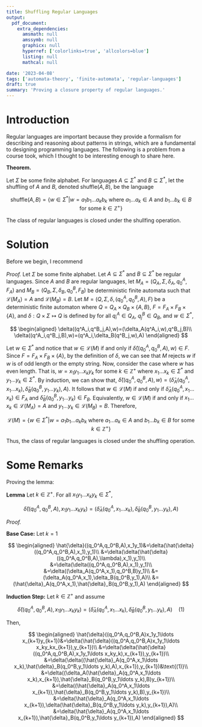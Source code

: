 ```yaml
---
title: Shuffling Regular Languages
output:
  pdf_document:
    extra_dependencies:
      amsmath: null
      amssymb: null
      graphicx: null
      hyperref: ['colorlinks=true', 'allcolors=blue']
      listing: null
      mathcal: null

date: '2023-04-08'
tags: ['automata-theory', 'finite-automata', 'regular-languages']
draft: true
summary: 'Proving a closure property of regular languages.'
---
```


# Introduction

Regular languages are important because they provide a formalism for
describing and reasoning about patterns in strings, which are a fundamental to
designing programming languages. The following is a problem from a course took,
which I thought to be interesting enough to share here.

**Theorem.**

Let $\Sigma$ be some finite alphabet. For languages $A \subseteq \Sigma^*$
and $B \subseteq \Sigma^*$, let the shuffling of $A$ and $B$, denoted
shuffle$(A,B)$, be the language

$$
\text{shuffle}(A,B)=\{w\in \Sigma^*|w=a_1b_1\ldots a_kb_k\text{ where $a_1\ldots a_k\in A$ and $b_1\ldots b_k\in B$ for some $k\in \mathbb{Z}^+$}\}
$$

The class of regular languages is closed under the shullfing operation.

# Solution

Before we begin, I recommend

_Proof._ Let $\Sigma$ be some finite alphabet. Let $A\subseteq \Sigma^*$ and $B\subseteq \Sigma^*$ be regular languages. Since $A$ and $B$ are regular languages, let $M_A=(Q_A,\Sigma,\delta_A,q^A_0,F_A)$ and $M_B=(Q_B,\Sigma,\delta_B,q^B_0,F_B)$ be deterministic finite automata such that $\mathcal{L}(M_A)=A$ and $\mathcal{L}(M_B)=B$. Let $M=(Q,\Sigma,\delta,(q^A_0,q^B_0,A),F)$ be a deterministic finite automaton where $Q=Q_A\times Q_B\times \{A,B\}$, $F=F_A\times F_B\times \{A\}$, and $\delta:Q\times\Sigma\mapsto Q$ is defined by for all $q^A_i\in Q_A$, $q^B_j\in Q_B$, and $w\in \Sigma^*$,

$$
\begin{aligned}
\delta((q^A_i,q^B_j,A),w)=(\delta_A(q^A_i,w),q^B_j,B)\\
\delta((q^A_i,q^B_j,B),w)=(q^A_i,\delta_B(q^B_j,w),A)
\end{aligned}
$$

Let $w\in \Sigma^*$ and notice that $w\in \mathcal{L}(M)$ if and only if $\hat{\delta}((q_0^A,q_0^B,A),w)\in F$. Since $F=F_A\times F_B\times \{A\}$, by the definition of $\delta$, we can see that $M$ rejects $w$ if $w$ is of odd length or the empty string. Now, consider the case where $w$ has even length. That is, $w=x_1y_1\ldots x_ky_k$ for some $k\in \mathbb{Z}^+$ where $x_1\ldots x_k\in \Sigma^*$ and $y_1\ldots y_k\in \Sigma^*$. By induction, we can show that, $\hat{\delta}((q_0^A,q_0^B,A),w)=(\hat{\delta}_A(q_0^A,x_1\ldots x_k),\hat{\delta}_B(q_0^B,y_1\ldots y_k),A)$. It follows that $w\in \mathcal{L}(M)$ if and only if $\hat{\delta}_A(q_0^A,x_1\ldots x_k)\in F_A$ and $\hat{\delta}_B(q_0^B,y_1\ldots y_k)\in F_B$. Equivalently, $w\in \mathcal{L}(M)$ if and only if $x_1\ldots x_k\in \mathcal{L}(M_A)=A$ and $y_1\ldots y_k\in \mathcal{L}(M_B)=B$. Therefore,

$$
\mathcal{L}(M)=\{w\in \Sigma^*|w=a_1b_1\ldots a_kb_k\text{ where $a_1\ldots a_k\in A$ and $b_1\ldots b_k\in B$ for some $k\in \mathbb{Z}^+$}\}
$$

Thus, the class of regular languages is closed under the shuffling operation.

# Some Remarks

Proving the lemma:

**Lemma**
Let $k\in \mathbb{Z}^+$. For all $x_1y_1\ldots x_ky_k\in \Sigma^*$,

$$
\hat{\delta}((q_0^A,q_0^B,A),x_1y_1\ldots x_ky_k)=(\hat{\delta}_A(q_0^A,x_1\ldots x_k),\hat{\delta}_B(q_0^B,y_1\ldots y_k),A)
$$

_Proof._

**Base Case:** Let $k=1$

$$
\begin{aligned}
    \hat{\delta}((q_0^A,q_0^B,A),x_1y_1)&=\delta(\hat{\delta}((q_0^A,q_0^B,A),x_1),y_1)\\
    &=\delta(\delta(\hat{\delta}((q_0^A,q_0^B,A),\lambda),x_1),y_1)\\
    &=\delta(\delta((q_0^A,q_0^B,A),x_1),y_1)\\
    &=\delta((\delta_A(q_0^A,x_1),q_0^B,B)y_1)\\
    &=(\delta_A(q_0^A,x_1),\delta_B(q_0^B,y_1),A)\\
    &=(\hat{\delta}_A(q_0^A,x_1),\hat{\delta}_B(q_0^B,y_1),A)
\end{aligned}
$$

**Induction Step:** Let $k\in \mathbb{Z}^+$ and assume

$$
\hat{\delta}((q_0^A,q_0^B,A),x_1y_1\ldots x_ky_k)=(\hat{\delta}_A(q_0^A,x_1\ldots x_k),\hat{\delta}_B(q_0^B,y_1\ldots y_k),A)\quad\text{(1)}
$$

Then,

$$
\begin{aligned}
\hat{\delta}((q_0^A,q_0^B,A)x_1y_1\ldots x_{k+1}y_{k+1})&=\delta(\hat{\delta}((q_0^A,q_0^B,A)x_1y_1\ldots x_ky_kx_{k+1}),y_{k+1})\\
    &=\delta(\delta(\hat{\delta}((q_0^A,q_0^B,A),x_1y_1\ldots x_ky_k),x_{k+1}),y_{k+1})\\
    &=\delta(\delta((\hat{\delta}_A(q_0^A,x_1\ldots x_k),\hat{\delta}_B(q_0^B,y_1\ldots y_k),A),x_{k+1}),y_{k+1})&\text{(1)}\\
    &=\delta((\delta_A(\hat{\delta}_A(q_0^A,x_1\ldots x_k),x_{k+1}),\hat{\delta}_B(q_0^B,y_1\ldots y_k),B)y_{k+1})\\
    &=\delta((\hat{\delta}_A(q_0^A,x_1\ldots x_{k+1}),\hat{\delta}_B(q_0^B,y_1\ldots y_k),B),y_{k+1})\\
    &=\delta(\hat{\delta}_A(q_0^A,x_1\ldots x_{k+1}),\delta(\hat{\delta}_B(q_0^B,y_1\ldots y_k),y_{k+1}),A)\\
    &=\delta(\hat{\delta}_A(q_0^A,x_1\ldots x_{k+1}),\hat{\delta}_B(q_0^B,y_1\ldots y_{k+1}),A)
\end{aligned}
$$
